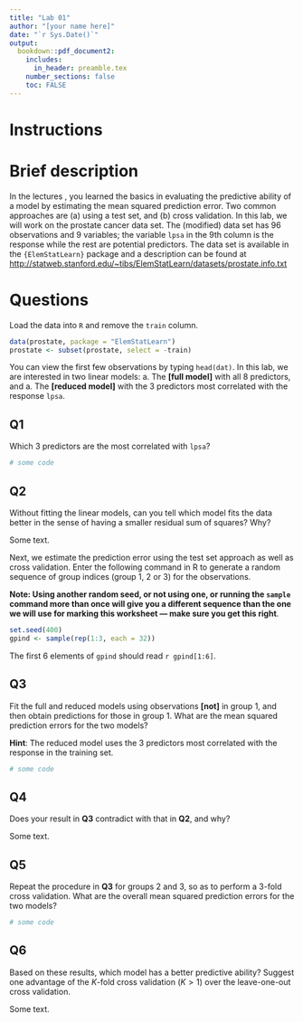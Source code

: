 ```yaml
---
title: "Lab 01"
author: "[your name here]"
date: "`r Sys.Date()`"
output: 
  bookdown::pdf_document2:
    includes:
      in_header: preamble.tex
    number_sections: false
    toc: FALSE
---
```


# Instructions



# Brief description


In the lectures , you learned the basics in evaluating the
predictive ability of a model by estimating the mean squared prediction
error. Two common approaches are (a) using a test set, and (b) cross
validation. In this lab, we will work on the prostate cancer data set.
The (modified) data set has 96 observations and 9 variables; the
variable `lpsa` in the 9th column is the response while the rest are
potential predictors. The data set is available in the `{ElemStatLearn}` package and a
description can be found at
<http://statweb.stanford.edu/~tibs/ElemStatLearn/datasets/prostate.info.txt>


# Questions

Load the data into `R` and remove the `train` column.

```r
data(prostate, package = "ElemStatLearn")
prostate <- subset(prostate, select = -train)
```

You can view the first few observations by typing `head(dat)`. In this
lab, we are interested in two linear models: 
a. The **[full model]** with all 8 predictors, and 
a. The **[reduced model]** with the 3 predictors most correlated with the response `lpsa`.

## Q1

Which 3 predictors are the most correlated with `lpsa`?

::: {.solbox data-latex=""}
```r
# some code

```
:::

## Q2

Without fitting the linear models, can you tell which model fits the data better in the sense of having a smaller residual sum of squares? Why?

::: {.solbox data-latex=""}
Some text.

:::

Next, we estimate the prediction error using the test set approach as
well as cross validation. Enter the following command in R to generate a random sequence of group indices (group 1, 2 or 3) for the observations.

**Note: Using another random seed, or not using one, or running the
`sample` command more than once will give you a different sequence than
the one we will use for marking this worksheet --- make sure you get
this right**.

```r
set.seed(400)
gpind <- sample(rep(1:3, each = 32))
```

The first 6 elements of `gpind` should read `r gpind[1:6]`.

## Q3

Fit the full and reduced models using observations
**[not]** in group 1, and then obtain predictions for those in
group 1. What are the mean squared prediction errors for the two
models?

**Hint**: The reduced model uses the 3 predictors most correlated
with the response in the training set.

::: {.solbox data-latex=""}
```r
# some code


```
:::


## Q4

Does your result in **Q3** contradict with that in **Q2**, and why?

::: {.solbox data-latex=""}    
Some text.

:::

## Q5

Repeat the procedure in **Q3** for groups 2 and 3, so as to perform a 3-fold cross validation. What are the overall mean squared prediction errors for the two models?

::: {.solbox data-latex=""}
```r
# some code


```
:::

## Q6

Based on these results, which model has a better
predictive ability? Suggest one advantage of the $K$-fold cross
validation ($K>1$) over the leave-one-out cross validation.

::: {.solbox data-latex=""}    
Some text.

:::
